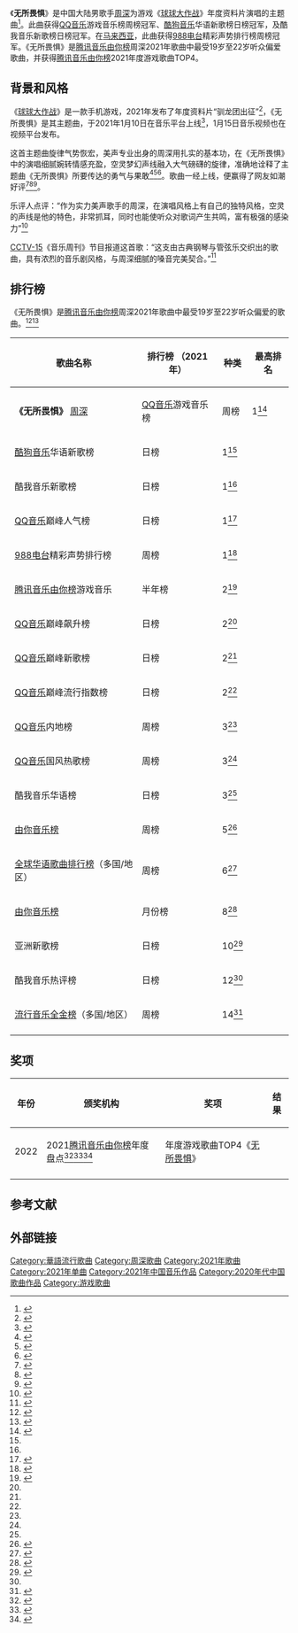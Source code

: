 {{Infobox song
| name       = 无所畏惧
| cover      = I'm Not Afraid, single of Zhou Shen, Janaury 2021.jpg
| type       = [[单曲|单曲]]
| artist     = [[周深|周深]]
| album      = 
| released   = {{Start date|2021|01|10}}
| format     =
* [[数位音乐下载|数字下载]]
| recorded   = 
| studio     = 
| venue      = 
| genre      = [[华语流行音乐|流行]]
| length     = {{Duration|m=3|s=21}}
| label      = 
| writer     = 
| lyricist   = 
*关手
*陈红鲤
| composer   = Shin Myungsoo
| arranger   = 姚书寰
| producer   = 
| chronology = [[周深|周深]]
| prev_title = [[天涯尽处|天涯尽处]]
| prev_year  = 2021
| next_title = [[归处|归处]]
| next_year  = 2021
| misc       = {{Extra chronology
 | artist     = 周深游戏
 | type       = 单曲
 | prev_title = [[相守|相守]]
 | prev_year  = 2020
 | title      = 无所畏惧
 | year       = 2021
 | next_title = [[我，江湖！|我，江湖！]]
 | next_year  = 2021
}}
}}

《'''无所畏惧'''》是中国大陆男歌手[[周深|周深]]为游戏《[[球球大作战|球球大作战]]》年度资料片演唱的主题曲<ref>{{cite web |title=周深【無所畏懼】Official Music Video -《球球大作戰》2021年度資料片主題曲 |url=https://www.youtube.com/watch?v=ZPo5gsBbNLE |website=youtube |publisher=福茂唱片 |accessdate=2021-01-15 |archive-date=2021-01-23 |archive-url=https://web.archive.org/web/20210123030548/https://www.youtube.com/watch?v=ZPo5gsBbNLE |dead-url=no }}</ref>。此曲获得[[QQ音乐|QQ音乐]]游戏音乐榜周榜冠军、[[酷狗音乐|酷狗音乐]]华语新歌榜日榜冠军，及酷我音乐新歌榜日榜冠军。在[[马来西亚|马来西亚]]，此曲获得[[988电台|988电台]]精彩声势排行榜周榜冠军。《无所畏惧》是[[腾讯音乐由你榜|腾讯音乐由你榜]]周深2021年歌曲中最受19岁至22岁听众偏爱歌曲，并获得[[腾讯音乐由你榜|腾讯音乐由你榜]]2021年度游戏歌曲TOP4。

==背景和风格==
《[[球球大作战|球球大作战]]》是一款手机游戏，2021年发布了年度资料片“驯龙团出征”<ref>{{cite web |title=《球球大作战》年度资料片即将上线，2021年驯龙团出征一往无前！ |url=https://games.sina.com.cn/2021-01-15/detail-i-ikftpnnx7450616.shtml |website=新浪游戏 |accessdate=2021-01-15 |archive-date=2021-01-23 |archive-url=https://web.archive.org/web/20210123073440/https://games.sina.com.cn/2021-01-15/detail-i-ikftpnnx7450616.shtml |dead-url=no }}</ref>，《无所畏惧》是其主题曲，于2021年1月10日在音乐平台上线<ref>{{cite web |title=《球球大作戰》資料片主題曲海報今日曝光，人氣歌手周深「深」情獻唱 |url=https://news.sina.com.tw/article/20210106/37322340.html |website=新浪新聞 |accessdate=2021-01-06 |archive-date=2021-01-24 |archive-url=https://web.archive.org/web/20210124155129/https://news.sina.com.tw/article/20210106/37322340.html |dead-url=no }}</ref>，1月15日音乐视频也在视频平台发布。

这首主题曲旋律气势恢宏，美声专业出身的周深用扎实的基本功，在《无所畏惧》中的演唱细腻婉转情感充盈，空灵梦幻声线融入大气磅礴的旋律，准确地诠释了主题曲《无所畏惧》所要传达的勇气与果敢<ref>{{cite web |title=酷我音乐独家首发周深《无所畏惧》 |url=https://news.163.com/21/0112/11/G050B2HD00019OH3.html |website=网易新闻 |accessdate=2021-01-12 |archive-date=2021-01-21 |archive-url=https://web.archive.org/web/20210121053744/https://news.163.com/21/0112/11/G050B2HD00019OH3.html |dead-url=no }}</ref><ref>{{cite web |title=实力歌手周深献唱主题曲新歌《无所畏惧》 |url=https://i.ifeng.com/c/82wk2bMctMA |website=凤凰网音乐 |accessdate=2021-01-11 |archive-date=2021-01-22 |archive-url=https://web.archive.org/web/20210122051756/https://i.ifeng.com/c/82wk2bMctMA |dead-url=no }}</ref><ref>{{cite web |title=周深献唱主题曲新歌《无所畏惧》 传达勇气与果敢 |url=https://m.k.sohu.com/d/509066404?channelId=1&page=5 |website=搜狐新闻 |accessdate=2021-01-11 |archive-date=2021-01-22 |archive-url=https://web.archive.org/web/20210122025541/https://m.k.sohu.com/d/509066404?channelId=1&page=5 |dead-url=no }}</ref>。歌曲一经上线，便赢得了网友如潮好评<ref>{{cite web |title=牵手周深，做故事营销，《球球大作战》的社交逻辑 |url=https://www.yeeyi.com/news/index.php?app=home&act=article&aid=859991 |website=亿忆网（澳洲） |accessdate=2021-01-16 |archive-date=2021-01-22 |archive-url=https://web.archive.org/web/20210122193209/https://www.yeeyi.com/news/index.php?app=home&act=article&aid=859991 |dead-url=no }}</ref><ref>{{cite web |title=酷我音乐独家首发周深《无所畏惧》 |url=http://ent.qianlong.com/2021/0112/5269523.shtml |website=千龙网 |accessdate=2021-01-12 |archive-date=2021-01-22 |archive-url=https://web.archive.org/web/20210122053208/http://ent.qianlong.com/2021/0112/5269523.shtml |dead-url=no }}</ref><ref>{{cite web |title=由@卡布叻_周深 演唱的《K无所畏惧》QQ音乐战报来袭！ |url=https://weibo.com/2169129705/JCRrMFNy3 |website=微博 |publisher=QQ音乐 |accessdate=2021-01-12 |archive-date=2021-01-22 |archive-url=https://web.archive.org/web/20210122030844/https://weibo.com/2169129705/JCRrMFNy3 |dead-url=no }}</ref>。

乐评人点评：“作为实力美声歌手的周深，在演唱风格上有自己的独特风格，空灵的声线是他的特色，非常抓耳，同时也能使听众对歌词产生共鸣，富有极强的感染力”<ref>{{cite web |title=友情与爱的加持，会为我们带来无限的勇气 |url=https://weibo.com/6733257358/JCQFaiIIY |website=微博 |publisher=由你音乐榜 |accessdate=2021-01-12}}</ref>

[[CCTV-15|CCTV-15]]《音乐周刊》节目报道这首歌：“这支由古典钢琴与管弦乐交织出的歌曲，具有浓烈的音乐剧风格，与周深细腻的嗓音完美契合。”<ref>{{cite news |title=[音乐周刊]流行与古典的火花 周深新歌《无所畏惧》上线 |url=https://tv.cctv.com/2021/01/27/VIDEhUTV8gRrTzlgDluyqsHe210127.shtml |accessdate=2021-04-17 |publisher=CCTV节目官网 |date=2021-01-27 |archive-date=2021-04-19 |archive-url=https://web.archive.org/web/20210419131233/https://tv.cctv.com/2021/01/27/VIDEhUTV8gRrTzlgDluyqsHe210127.shtml |dead-url=no }}</ref>

== 排行榜 ==
《无所畏惧》是[[腾讯音乐由你榜|腾讯音乐由你榜]]周深2021年歌曲中最受19岁至22岁听众偏爱的歌曲。<ref>{{cite news |title=#腾讯音乐由你榜#【UNI TALK 由你说》@卡布叻_周深 专访来了 |url=https://weibo.com/6733257358/LaJZHpozb |work=腾讯音乐由你榜 |date=2022-01-14 |minutes=5:18 |accessdate=2022-01-14 |archive-date=2022-01-14 |archive-url=https://web.archive.org/web/20220114224028/https://weibo.com/6733257358/LaJZHpozb }}</ref><ref>{{cite news |title=【周深】行走的點唱機 被入榜成績驚到音效聲不斷？「我發這麽多歌啊？哇噢！」 |url=https://www.youtube.com/watch?v=YpfxV5djXYY&t=278 |work=腾讯音乐榜TME Chart |date=2022-01-15 }}</ref>

{| class="wikitable plainrowheaders sortable" style="text-align:center"
|-
! scope="col"| 歌曲名称
! scope="col"| 排行榜
（2021年）
! scope="col"| 种类
! scope="col"| 最高排名
|-
|rowspan = '20'|'''《无所畏惧》'''
[[周深|周深]]
! scope="row"| [[QQ音乐|QQ音乐]]游戏音乐榜
|周榜
|1<ref name="data0117">{{cite web |title=【《无所畏惧》新歌战报】 |url=https://weibo.com/7368369618/JDBRRdgCz |website=微博 |publisher=周深数据播报站 |accessdate=2021-01-17}}</ref>
|-
! scope="row"| [[酷狗音乐|酷狗音乐]]华语新歌榜
|日榜
|1<ref name="data0117"/>
|-
! scope="row"| 酷我音乐新歌榜
|日榜
|1<ref name="data0117"/>
|-
! scope="row"| [[QQ音乐|QQ音乐]]巅峰人气榜
|日榜
|1<ref>{{cite web |title=#QQ音乐巅峰榜#第22天 |url=https://weibo.com/2169129705/JEm1p47SP |website=微博 |publisher=QQ音乐 |accessdate=2021-01-22}}</ref>
|-
! scope="row"| {{马来西亚}}[[988电台|988电台]]精彩声势排行榜
|周榜
|1<ref>{{cite news |title=《无所畏惧》登上了马来西亚988 精彩声势排行榜 2021（第11期）的冠军位置啦 |url=https://weibo.com/7208282593/K74aJEiPx |accessdate=2021-05-06 |publisher=周深马来西亚歌迷会 |date=2021-03-20}}</ref>
|-
! scope="row"|[[腾讯音乐由你榜|腾讯音乐由你榜]]游戏音乐
|半年榜
|2<ref name=yobang2>{{cite news |title=腾讯音乐由你榜年中盘点2021 Mid-Year Report 最佳表现歌曲 |url=https://yobang.tencentmusic.com/annual-report-2021-1/session2 |work=腾讯音乐由你榜 |date=2021-08-04 |accessdate=2021-08-04 |archive-date=2021-08-04 |archive-url=https://web.archive.org/web/20210804211854/https://yobang.tencentmusic.com/annual-report-2021-1/session2 |dead-url=no }}</ref>
|-
! scope="row"| [[QQ音乐|QQ音乐]]巅峰飙升榜
|日榜
|2<ref name="data0117"/>
|-
! scope="row"| [[QQ音乐|QQ音乐]]巅峰新歌榜
|日榜
|2<ref name="data0117"/>
|-
! scope="row"| [[QQ音乐|QQ音乐]]巅峰流行指数榜
|日榜
|2<ref name="data0117"/>
|-
! scope="row"| [[QQ音乐|QQ音乐]]内地榜
|周榜
|3<ref name="data0117"/>
|-
! scope="row"| [[QQ音乐|QQ音乐]]国风热歌榜
|周榜
|3<ref name="data0117"/>
|-
! scope="row"| 酷我音乐华语榜
|日榜
|3<ref name="data0117"/>
|-
! scope="row"| [[由你音乐榜|由你音乐榜]]
|周榜
|5<ref>{{cite web |title=无所畏惧 |url=https://yobang.tencentmusic.com/#/detail/3897511 |website=由你音乐榜 |accessdate=2021-01-17 |archive-date=2019-05-20 |archive-url=https://web.archive.org/web/20190520044718/https://yobang.tencentmusic.com/#/detail/3897511 |dead-url=no }}</ref>
|-
! scope="row"| [[全球华语歌曲排行榜|全球华语歌曲排行榜]]（多国/地区）
|周榜
|6<ref>{{cite web |url=https://www.988.com.my/gcma_music_chart/ |script-title=ja:全球华语歌曲排行榜（1068期） |work=全球华语歌曲排行榜 |accessdate= |language=zh-cn |deadurl=yes |archiveurl=https://archive.today/20210316214805/https://www.988.com.my/gcma_music_chart/ |archivedate=2021-03-16 }}</ref>
|-
! scope="row"|[[由你音乐榜|由你音乐榜]]
|月份榜
|8<ref>{{cite news |title=#由你音乐榜#【1月最热歌曲TOP10】 |url=https://weibo.com/6733257358/K0v6G60d6 |accessdate=2021-02-07 |publisher=由你音乐榜 |date=2021-02-05}}</ref>
|-
! scope="row"| 亚洲新歌榜
|日榜
|10<ref>{{cite web |url=https://pop.weibo.com/#data_daytop,datelist_2021-01-16 |script-title=ja:亚洲新歌榜 第496期：2020.04.11 |work=亚洲新歌榜 |accessdate= |language=zh-cn |deadurl=yes |archiveurl=https://archive.today/20210122231441/https://pop.weibo.com/%23data_daytop,datelist_2021-01-16#data_daytop,datelist_2021-01-16 |archivedate=2021-01-22 }}</ref>
|-
! scope="row"| 酷我音乐热评榜
|日榜
|12<ref name="data0117"/>
|-
! scope="row"| [[流行音乐全金榜|流行音乐全金榜]]（多国/地区）
|周榜
|14<ref>{{cite news |title=卡布叻_周深 的《无所畏惧》趁着米米们不留意，悄悄地爬上了第570期《流行音乐全金榜》的第14名啦 |url=https://weibo.com/7208282593/JDVbpsfwd |accessdate=2021-05-06 |publisher=周深马来西亚歌迷会 |date=2021-01-19}}</ref>
|-
|}

==奖项==
{| class="wikitable sortable"
|-
!年份
!颁奖机构
!奖项
!结果
|-
|2022
|2021[[腾讯音乐由你榜|腾讯音乐由你榜]]年度盘点<ref>{{cite news |title=腾讯音乐榜年度盘点之由你榜篇：数据见证行业变迁，还原2021华语乐坛流行 |url=http://ent.ynet.com/2022/01/17/3415730t1254.html |work=北青网娱乐 |date=2022-01-17}}</ref><ref>{{cite news |title=#周深2021新歌收听人数突破1亿##周深一口气拿下15个TOP1# |url=https://weibo.com/6733257358/Lb9qPBaG6 |work=腾讯音乐由你榜 |date=2022-01-17}}</ref><ref>{{cite news |title=周深 |url=https://yobang.tencentmusic.com/uni-annual-report-2021/singerTranscipt/198658 |accessdate=2022-01-17 |work=腾讯音乐由你榜}}</ref>
|年度游戏歌曲TOP4《[[无所畏惧|无所畏惧]]》
|{{won}}
|-
|}

==参考文献==
{{Reflist|25em}}

==外部链接==
{{YouTube|ZPo5gsBbNLE}}

{{周深}}

[[Category:華語流行歌曲|Category:華語流行歌曲]]
[[Category:周深歌曲|Category:周深歌曲]]
[[Category:2021年歌曲|Category:2021年歌曲]]
[[Category:2021年单曲|Category:2021年单曲]]
[[Category:2021年中国音乐作品|Category:2021年中国音乐作品]]
[[Category:2020年代中国歌曲作品|Category:2020年代中国歌曲作品]]
[[Category:游戏歌曲|Category:游戏歌曲]]